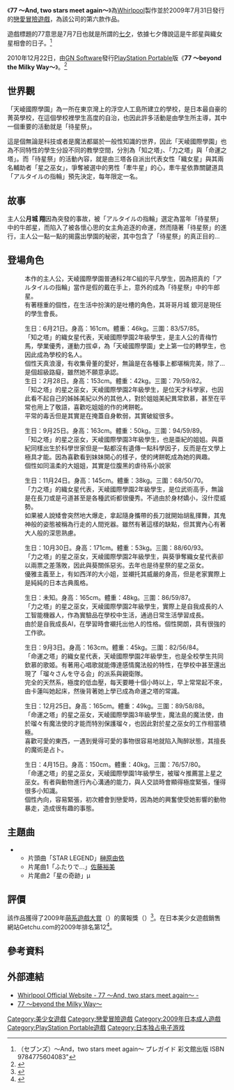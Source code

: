 {{Infobox animanga/Headerofja
|title= 77 〜And, two stars meet again〜
|image= 77 ～And, two stars meet again～00.jpeg
|size= 
|caption= 
|japanese= 77 〜And, two stars meet again〜
|english= 
|kana= 
|romaji= 
|genre= 戀愛、奇幻
}}
{{Infobox animanga/Game
|標題=
|類型=[[戀愛冒險|戀愛冒險]]
|使用平台=[[Windows|Windows]] 2000/XP/Vista<br />[[PlayStation_Portable|PlayStation Portable]]
|遊戲引擎=YU-RIS
|開發團隊=[[Whirlpool|Whirlpool]]
|代理商=Whirlpool（PC）<br />[[GN_Software|GN Software]]（PSP）
|製作人=
|監製=
|腳本=尾之上咲太
|程式=
|音樂=Elements Garden
|美術=てんまそ、水鏡真水
|遊戲人數=1
|發售日=2009年7月31日（PC）<br />2010年12月22日（PSP）
|對象年齡=18禁（PC）<br />[[CERO|CERO]] C（PSP）
|結局數=10
}}
{{Infobox animanga/Novel
|標題= 
|原作=
|作者= 犀川結城
|插圖= てんまそ、水鏡真水
|出版社= [[HARVEST出版|HARVEST出版]]
|其他出版社= 
|連載雜誌= 
|label= HARVEST NOVELS
|網路= 
|發售日= 2010年3月1日
|開始= 
|結束= 
|冊數= 1
|話數= 
|其他= 
}}
{{Infobox animanga/Footerofja}}
《'''77 ～And, two stars meet again～'''》為[[Whirlpool|Whirlpool]]製作並於2009年7月31日發行的[[戀愛冒險遊戲|戀愛冒險遊戲]]，為該公司的第六款作品。

遊戲標題的77意思是7月7日也就是所謂的[[七夕|七夕]]，依據七夕傳說這是牛郎星與織女星相會的日子。<ref name="七夕">（セブンズ）～And，two stars meet again～ プレガイド 彩文館出版 ISBN 9784775604083" </ref>

2010年12月22日，由[[GN_Software|GN Software]]發行[[PlayStation_Portable|PlayStation Portable]]版《'''77 ～beyond the Milky Way～'''》。<ref>{{cite web|url=http://www.piacci.co.jp/product.html|title=商品情報|publisher=GN Software|accessdate=2014年6月4日|language=Ja|archive-url=https://web.archive.org/web/20140606225912/http://www.piacci.co.jp/product.html|archive-date=2014年6月6日|dead-url=yes}}</ref>

==世界觀==
「天崚國際學園」為一所在東京灣上的浮空人工島所建立的學校，是日本最自豪的菁英學校，在這個學校裡學生高度的自治，也因此許多活動是由學生所主導，其中一個重要的活動就是「待星祭」。

這是個無論是科技或者是魔法都屬於一般性知識的世界，因此「天崚國際學園」也為不同特性的學生分設不同的教學空間，分別為「知之塔」、「力之塔」與「命運之塔」。而「待星祭」的活動內容，就是由三塔各自派出代表女性「織女星」與其兩名輔助者「星之巫女」，爭奪被選中的男性「牽牛星」的心，牽牛星依靠關鍵道具「アルタイルの指輪」預先決定，每年限定一名。

==故事==
主人公'''月城 翔'''因為突發的事故，被「アルタイルの指輪」選定為當年「待星祭」中的牛郎星，而陷入了被各懷心思的女主角追逐的命運，然而隨著「待星祭」的進行，主人公一點一點的揭露出學園的秘密，其中包含了「待星祭」的真正目的...

==登場角色==
; {{nihongo|月城翔|月城 翔|}}
: 本作的主人公，天崚國際學園普通科2年C組的平凡學生，因為把真的「アルタイルの指輪」當作是假的戴在手上，意外的成為「待星祭」中的牛郎星。
: 有著穩重的個性，在生活中扮演的是吐槽的角色，其哥哥月城 銀河是現任的學生會長。

; {{nihongo|星庭宙|星庭 宙|[[聲優|聲優]]：[[夏野こおり|夏野こおり]]<ref name="Getchu627645">{{cite web|url=http://www.getchu.com/soft.phtml?id=627645|title=77（セブンズ）～And，two stars meet again～ 豪華特装版|publisher=Getchu.com|accessdate=2021-05-08|language=ja|archive-date=2020-01-05|archive-url=https://web.archive.org/web/20200105122647/http://www.getchu.com/soft.phtml?id=627645|dead-url=no}}</ref>}}
: 生日：6月21日。身高：161cm。體重：46kg。三圍：83/57/85。
: 「知之塔」的織女星代表，天崚國際學園2年級學生，是主人公的青梅竹馬，學業優秀，運動力拔卓，為「天崚國際學園」史上第一位的轉學生，也因此成為學校的名人。
: 個性天真浪漫，有收集骨董的愛好，無論是在各種事上都堪稱完美，除了...是個超級路癡，雖然她不願意承認。
; {{nihongo|常葉亞紀|常葉 亜紀|[[聲優|聲優]]：[[遠野そよぎ|遠野そよぎ]]}}
: 生日：2月28日。身高：153cm。體重：42kg。三圍：79/59/82。
: 「知之塔」的星之巫女，天崚國際學園2年級學生，是位天才科學家，也因此看不起自己的姊姊美紀以外的其他人，對於姐姐美紀異常欽慕，甚至在平常也用上了敬語，喜歡吃姐姐的作的烤餅乾。
: 平常的毒舌但是其實是在掩蓋自身軟弱，其實破綻很多。

; {{nihongo|常葉美紀|常葉 美紀|[[聲優|聲優]]：[[日向裕羅|日向裕羅]]<ref name="Getchu627645"/>}}
: 生日：9月25日。身高：163cm。體重：50kg。三圍：94/59/89。
: 「知之塔」的星之巫女，天崚國際學園3年級學生，也是亜紀的姐姐。與亜紀同樣出生於科學世家但是一點都沒有遺傳一點科學因子，反而是在文學上極具才能。因為喜歡看到妹妹開心的樣子，使的烤餅乾成為她的興趣。
: 個性如同溫柔的大姐姐，其實是位腹黑的虐待系小說家

; {{nihongo|鳴神葵|鳴神 葵|[[聲優|聲優]]：[[金松由花|金松由花]]<ref name="Getchu627645"/>}}
: 生日：11月24日。身高：145cm。體重：38kg。三圍：68/50/70。
: 「力之塔」的織女星代表，天崚國際學園2年級學生，是位武術高手，無論是在長刀或是弓道甚至是各種武術都很優秀。不過由於身材嬌小，沒什麼威勢。
: 如果被人說矮會突然地大爆走，拿起隨身攜帶的長刀就開始胡亂揮舞，其鬼神般的姿態被稱為行走的人間兇器。雖然有著這樣的缺點，但其實內心有著大人般的深思熟慮。

; {{nihongo|古清水凛|古清水 凛|[[聲優|聲優]]：[[青山由香里|青山由香里]]<ref name="Getchu627645"/>}}
: 生日：10月30日。身高：171cm。體重：53kg。三圍：88/60/93。
: 「力之塔」的星之巫女，天崚國際學園2年級學生，與葵爭奪織女星代表卻以兩票之差落敗，因此與葵關係惡劣。去年也是待星祭的星之巫女。
: 優雅主義至上，有如西洋的大小姐，並襯托其威嚴的身高，但是老家實際上是純純的日本古典風格。

; {{nihongo|斯特拉|ステラ|[[聲優|聲優]]：[[佐本二厘|佐本二厘]]<ref name="Getchu627645"/>}}
: 生日：未知。身高：165cm。體重：48kg。三圍：86/59/87。
: 「力之塔」的星之巫女，天崚國際學園2年級學生，實際上是自我成長的人工智能機器人，作為實驗品在學校中生活，通過日常生活學習成長。
: 由於是自我成長AI，在學習時會襯托出他人的性格。個性開朗，具有很強的工作欲。

; {{nihongo|天峰瑠瑠|天峰 瑠々|[[聲優|聲優]]：[[井村屋穗乃香|井村屋穗乃香]]<ref name="Getchu627645"/>}}
: 生日：9月3日。身高：163cm。體重：45kg。三圍：82/56/84。
: 「命運之塔」的織女星代表，天崚國際學園2年級學生，也是全校學生共同欽慕的歌姬。有著用心唱歌就能傳達感情魔法般的特性，在學校中甚至還出現了「瑠々さんを守る会」的派系與親衛隊。
: 完全的天然系，極度的低血壓，每天要睡十個小時以上，早上常常起不來，由卡蓮叫她起床，然後背著她上學已成為命運之塔的常識。

; {{nihongo|卡蓮＝露克斯＝維多利亞|カレン＝ルクス＝ヴィクトリア|[[聲優|聲優]]：[[海原艾利娜|海原艾利娜]]<ref name="Getchu627645"/>}}
: 生日：12月25日。身高：165cm。體重：49kg。三圍：89/58/88。
: 「命運之塔」的星之巫女，天崚國際學園3年級學生，魔法島的魔法使，由於瑠々有魔法使的才能而特別保護瑠々，也因此對於星之巫女的工作相當積極。
: 喜歡可愛的東西，一遇到覺得可愛的事物很容易地就陷入陶醉狀態，其擅長的魔術是占卜。

; {{nihongo|風舞櫻|風舞 さくら|[[聲優|聲優]]：[[有栖川みや美|有栖川みや美]]<ref name="Getchu627645"/>}}
: 生日：4月15日。身高：150cm。體重：40kg。三圍：76/57/80。
: 「命運之塔」的星之巫女，天崚國際學園1年級學生，被瑠々推薦當上星之巫女。有者與動物進行內心溝通的能力，與人交談時會顯得極度緊張，懂得很多小知識。
: 個性內向，容易緊張，初次體會到戀愛時，因為她的興奮使受她影響的動物暴走，造成很有趣的事態。

==主題曲==
**片頭曲「STAR LEGEND」[[榊原由依|榊原由依]]
**片尾曲1「ふたりで…」[[佐藤裕美|佐藤裕美]]
**片尾曲2「星の奇跡」μ

==評價==
該作品獲得了2009年[[萌系遊戲大賞|萌系遊戲大賞]]（{{lang|ja|萌ゲーアワード}}）的廣報獎（{{lang|ja|プロモーション賞}}）<ref>{{cite web|url=http://www.moe-gameaward.com/2009/result1.html#gp04|title=萌えゲーアワード2009 結果発表特設ページ|publisher=萌系遊戲大賞實行委員會|accessdate=2013年12月4日|language=Ja|deadurl=yes|archiveurl=https://web.archive.org/web/20131002063952/http://www.moe-gameaward.com/2009/result1.html#gp04|archivedate=2013年10月2日}}</ref>。在日本美少女遊戲銷售網站Getchu.com的2009年排名第12<ref>{{cite web|url=http://www.getchu.com/pc/salesranking2009.html|title=pcゲーム館 2009年・年間セールスランキング|publisher=Getchu.com|accessdate=2013年12月4日|language=Ja|archive-date=2018年3月22日|archive-url=https://web.archive.org/web/20180322092730/http://www.getchu.com/pc/salesranking2009.html?gc=gc|dead-url=no}}</ref>。

==參考資料==
{{reflist}}

==外部連結==
*[http://whirlpool.co.jp/sevens/ Whirlpool Official Website - 77 ～And, two stars meet again～ -]{{Wayback|url=http://whirlpool.co.jp/sevens/ |date=20120214130334 }}{{ja icon}}
*[https://web.archive.org/web/20130831180617/http://www.piacci.co.jp/sevens/ 77 ～beyond the Milky Way～]{{ja icon}}

[[Category:美少女遊戲|Category:美少女遊戲]]
[[Category:戀愛冒險遊戲|Category:戀愛冒險遊戲]]
[[Category:2009年日本成人遊戲|Category:2009年日本成人遊戲]]
[[Category:PlayStation_Portable遊戲|Category:PlayStation Portable遊戲]]
[[Category:日本独占电子游戏|Category:日本独占电子游戏]]